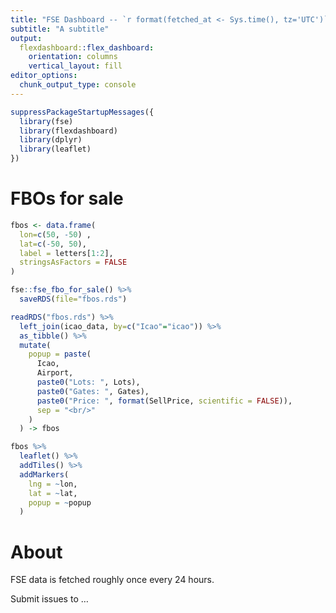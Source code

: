 ```yaml
---
title: "FSE Dashboard -- `r format(fetched_at <- Sys.time(), tz='UTC')` UTC"
subtitle: "A subtitle"
output: 
  flexdashboard::flex_dashboard:
    orientation: columns
    vertical_layout: fill
editor_options: 
  chunk_output_type: console
---
```


```r
suppressPackageStartupMessages({
  library(fse)
  library(flexdashboard)
  library(dplyr)
  library(leaflet)
})
```





# FBOs for sale

```r
fbos <- data.frame(
  lon=c(50, -50) , 
  lat=c(-50, 50),
  label = letters[1:2],
  stringsAsFactors = FALSE
)
```

```r
fse::fse_fbo_for_sale() %>%
  saveRDS(file="fbos.rds")
```

```r
readRDS("fbos.rds") %>%
  left_join(icao_data, by=c("Icao"="icao")) %>%
  as_tibble() %>%
  mutate(
    popup = paste(
      Icao, 
      Airport, 
      paste0("Lots: ", Lots), 
      paste0("Gates: ", Gates), 
      paste0("Price: ", format(SellPrice, scientific = FALSE)),
      sep = "<br/>"
    )
  ) -> fbos
```


```r
fbos %>%
  leaflet() %>%
  addTiles() %>%
  addMarkers(
    lng = ~lon, 
    lat = ~lat, 
    popup = ~popup
  )
```



<!--
# FSE test

```r
head(icao_data)
```
-->
















# About

FSE data is fetched roughly once every 24 hours.

Submit issues to ...